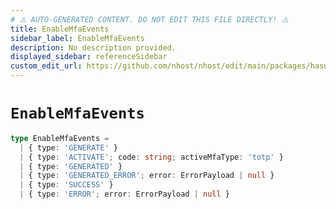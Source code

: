 ```yaml
---
# ⚠️ AUTO-GENERATED CONTENT. DO NOT EDIT THIS FILE DIRECTLY! ⚠️
title: EnableMfaEvents
sidebar_label: EnableMfaEvents
description: No description provided.
displayed_sidebar: referenceSidebar
custom_edit_url: https://github.com/nhost/nhost/edit/main/packages/hasura-auth-js/src/core/machines/enable-mfa.ts#L13
---
```


# `EnableMfaEvents`

```ts
type EnableMfaEvents =
  | { type: 'GENERATE' }
  | { type: 'ACTIVATE'; code: string; activeMfaType: 'totp' }
  | { type: 'GENERATED' }
  | { type: 'GENERATED_ERROR'; error: ErrorPayload | null }
  | { type: 'SUCCESS' }
  | { type: 'ERROR'; error: ErrorPayload | null }
```
